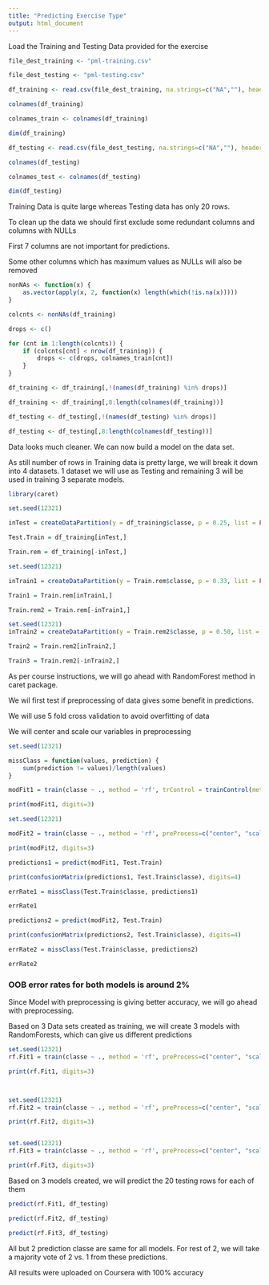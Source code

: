 ```yaml
---
title: "Predicting Exercise Type"
output: html_document
---
```


Load the Training and Testing Data provided for the exercise

``` r

file_dest_training <- "pml-training.csv"

file_dest_testing <- "pml-testing.csv"

df_training <- read.csv(file_dest_training, na.strings=c("NA",""), header=TRUE)

colnames(df_training)

colnames_train <- colnames(df_training)

dim(df_training)

df_testing <- read.csv(file_dest_testing, na.strings=c("NA",""), header=TRUE)

colnames(df_testing)

colnames_test <- colnames(df_testing)

dim(df_testing)

```

Training Data is quite large whereas Testing data has only 20 rows.

To clean up the data we should first exclude some redundant columns and columns with NULLs

First 7 columns are not important for predictions.

Some other columns which has maximum values as NULLs will also be removed

``` r

nonNAs <- function(x) {
    as.vector(apply(x, 2, function(x) length(which(!is.na(x)))))
}

colcnts <- nonNAs(df_training)

drops <- c()

for (cnt in 1:length(colcnts)) {
    if (colcnts[cnt] < nrow(df_training)) {
        drops <- c(drops, colnames_train[cnt])
    }
}

df_training <- df_training[,!(names(df_training) %in% drops)]

df_training <- df_training[,8:length(colnames(df_training))]

df_testing <- df_testing[,!(names(df_testing) %in% drops)]

df_testing <- df_testing[,8:length(colnames(df_testing))]

```

Data looks much cleaner. We can now build a model on the data set.

As still number of rows in Training data is pretty large, we will break it down into 4 datasets. 1 dataset we will use as Testing and remaining 3 will be used in training 3 separate models.


``` r

library(caret)

set.seed(12321)

inTest = createDataPartition(y = df_training$classe, p = 0.25, list = FALSE)

Test.Train = df_training[inTest,]

Train.rem = df_training[-inTest,]

set.seed(12321)

inTrain1 = createDataPartition(y = Train.rem$classe, p = 0.33, list = FALSE)

Train1 = Train.rem[inTrain1,]

Train.rem2 = Train.rem[-inTrain1,]

set.seed(12321)
inTrain2 = createDataPartition(y = Train.rem2$classe, p = 0.50, list = FALSE)

Train2 = Train.rem2[inTrain2,]

Train3 = Train.rem2[-inTrain2,]

```

As per course instructions, we will go ahead with RandomForest method in caret package.

We wil first test if preprocessing of data gives some benefit in predictions.

We will use 5 fold cross validation to avoid overfitting of data

We will center and scale our variables in preprocessing

``` r

set.seed(12321)

missClass = function(values, prediction) {
    sum(prediction != values)/length(values)
}

modFit1 = train(classe ~ ., method = 'rf', trControl = trainControl(method= 'cv', number = 5), data = Train1, importance = TRUE)

print(modFit1, digits=3)

set.seed(12321)

modFit2 = train(classe ~ ., method = 'rf', preProcess=c("center", "scale")  ,trControl = trainControl(method= 'cv', number = 5), data = Train1, importance = TRUE)

print(modFit2, digits=3)

predictions1 = predict(modFit1, Test.Train)

print(confusionMatrix(predictions1, Test.Train$classe), digits=4)

errRate1 = missClass(Test.Train$classe, predictions1)

errRate1

predictions2 = predict(modFit2, Test.Train)

print(confusionMatrix(predictions2, Test.Train$classe), digits=4)

errRate2 = missClass(Test.Train$classe, predictions2)

errRate2

```

### OOB error rates for both models is around 2%

Since Model with preprocessing is giving better accuracy, we will go ahead with preprocessing.

Based on 3 Data sets created as training, we will create 3 models with RandomForests, which can give us different predictions

``` r

set.seed(12321)
rf.Fit1 = train(classe ~ ., method = 'rf', preProcess=c("center", "scale")  ,trControl = trainControl(method= 'cv', number = 5), data = Train1)

print(rf.Fit1, digits=3)



set.seed(12321)
rf.Fit2 = train(classe ~ ., method = 'rf', preProcess=c("center", "scale")  ,trControl = trainControl(method= 'cv', number = 5), data = Train2)

print(rf.Fit2, digits=3)


set.seed(12321)
rf.Fit3 = train(classe ~ ., method = 'rf', preProcess=c("center", "scale")  ,trControl = trainControl(method= 'cv', number = 5), data = Train3)

print(rf.Fit3, digits=3)

```

Based on 3 models created, we will predict the 20 testing rows for each of them

``` r
predict(rf.Fit1, df_testing)

predict(rf.Fit2, df_testing)

predict(rf.Fit3, df_testing)

```

All but 2 prediction classe are same for all models. For rest of 2, we will take a majority vote of 2 vs. 1 from these predictions.

All results were uploaded on Coursera with 100% accuracy